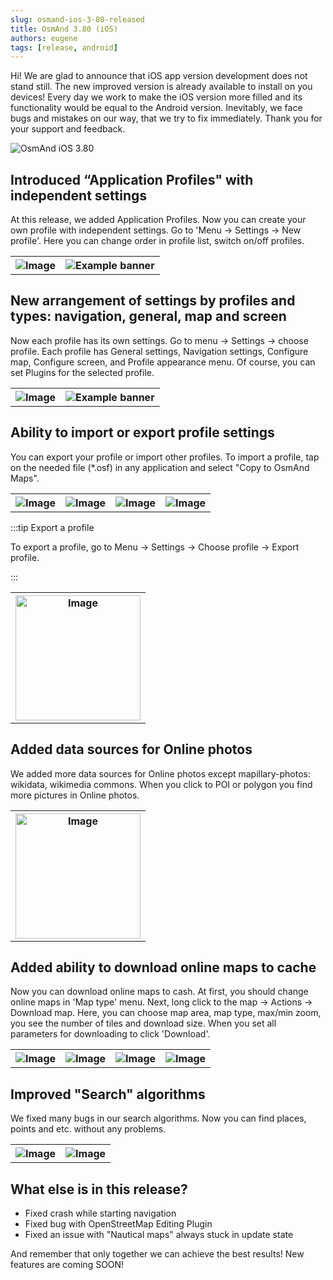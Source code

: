 ```yaml
---
slug: osmand-ios-3-80-released
title: OsmAnd 3.80 (iOS)
authors: eugene
tags: [release, android]
---
```



Hi!
We are glad to announce that iOS app version development does not stand still.
The new improved version is already available to install on you devices!
Every day we work to make the iOS version more filled and its functionality would be equal to the Android version. Inevitably, we face  bugs and mistakes on our way, that we try to fix immediately.
Thank you for your support and feedback.

![OsmAnd iOS 3.80](./iOS3-8.png)

<!--truncate-->


## Introduced “Application Profiles" with independent settings

At this release, we added Application Profiles. Now you can create your own profile with independent settings.
Go to 'Menu → Settings → New profile'. Here you can change order in profile list, switch on/off profiles.

<table class="blogimage">
  <tr>
    <th><img src={require('./1.jpg').default} alt="Image"/></th>
    <th><img src={require('./2.jpg').default} alt="Example banner"/></th>
  </tr>
</table> 



## New arrangement of settings by profiles and types: navigation, general, map and screen

Now each profile has its own settings. Go to menu → Settings → сhoose profile.
Each profile has General settings, Navigation settings, Configure map, Configure screen, and Profile appearance menu.
Of course, you can set Plugins for the selected profile.

<table class="blogimage">
  <tr>
    <th><img src={require('./3.jpg').default} alt="Image"/></th>
    <th><img src={require('./4.jpg').default} alt="Example banner"/></th>
  </tr>
</table> 


## Ability to import or export profile settings

You can export your profile or import other profiles.
To import a profile, tap on the needed file (*.osf) in any application and select "Copy to OsmAnd Maps".

<table class="blogimage">
  <tr>
    <th><img src={require('./5.jpg').default} alt="Image"/></th>
    <th><img src={require('./6.jpg').default} alt="Image"/></th>
    <th><img src={require('./7.jpg').default} alt="Image"/></th>
    <th><img src={require('./9.jpg').default} alt="Image"/></th>
  </tr>
</table> 

:::tip Export a profile

To export a profile, go to Menu → Settings → Choose profile → Export profile.

:::


<table class="blogimage">
  <tr>
    <th><img src={require('./10.png').default} width="200px" height="auto" alt="Image"/></th>
  </tr>
</table>


## Added data sources for Online photos
We added more data sources for Online photos except mapillary-photos: wikidata, wikimedia commons. When you click to POI or polygon you find more pictures in Online photos.

<table class="blogimage">
  <tr>
    <th><img src={require('./17.jpg').default} width="200px" height="auto" alt="Image"/></th>
  </tr>
</table> 


## Added ability to download online maps to cache
Now you can download online maps to cash.
At first, you should change online maps in 'Map type' menu. Next, long click to the map → Actions → Download map. Here, you can choose map area, map type, max/min zoom, you see the number of tiles and download size. When you set all parameters for downloading to click 'Download'.

<table class="blogimage">
  <tr>
    <th><img src={require('./13.jpg').default} alt="Image"/></th>
    <th><img src={require('./14.jpg').default} alt="Image"/></th>
    <th><img src={require('./15.jpg').default} alt="Image"/></th>
    <th><img src={require('./16.jpg').default} alt="Image"/></th>
  </tr>
</table> 


## Improved "Search" algorithms
We fixed many bugs in our search algorithms. Now you can find places, points and etc. without any problems.

<table class="blogimage">
  <tr>
    <th><img src={require('./11.jpg').default} alt="Image"/></th>
    <th><img src={require('./12.jpg').default} alt="Image"/></th>
  </tr>
</table> 


## What else is in this release?
* Fixed crash while starting navigation
* Fixed bug with OpenStreetMap Editing Plugin
* Fixed an issue with "Nautical maps" always stuck in update state

And remember that only together we can achieve the best results!
New features are coming SOON!

<LinksTelegram/>
<AppleStore/>